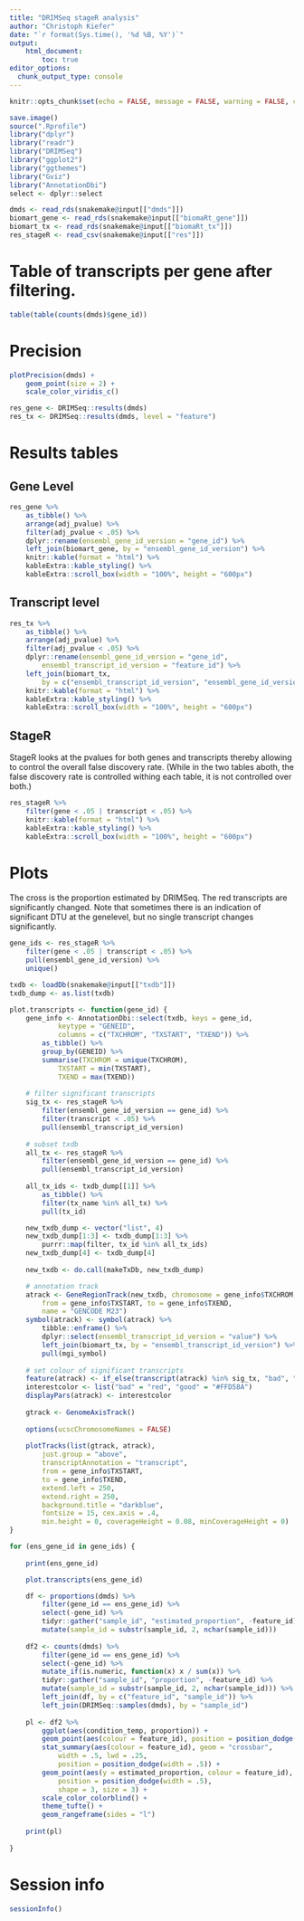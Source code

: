 ```yaml
---
title: "DRIMSeq stageR analysis"
author: "Christoph Kiefer"
date: "`r format(Sys.time(), '%d %B, %Y')`"
output: 
    html_document:
        toc: true
editor_options:
  chunk_output_type: console
---
```


```r
knitr::opts_chunk$set(echo = FALSE, message = FALSE, warning = FALSE, cache = FALSE)
```

```r
save.image()
source(".Rprofile")
library("dplyr")
library("readr")
library("DRIMSeq")
library("ggplot2")
library("ggthemes")
library("Gviz")
library("AnnotationDbi")
select <- dplyr::select
```

```r
dmds <- read_rds(snakemake@input[["dmds"]])
biomart_gene <- read_rds(snakemake@input[["biomaRt_gene"]])
biomart_tx <- read_rds(snakemake@input[["biomaRt_tx"]])
res_stageR <- read_csv(snakemake@input[["res"]])
```

# Table of transcripts per gene after filtering.

```r
table(table(counts(dmds)$gene_id))
```

# Precision

```r
plotPrecision(dmds) +
    geom_point(size = 2) +
    scale_color_viridis_c()
```

```r
res_gene <- DRIMSeq::results(dmds)
res_tx <- DRIMSeq::results(dmds, level = "feature")
```

# Results tables

## Gene Level

```r
res_gene %>% 
    as_tibble() %>%
    arrange(adj_pvalue) %>% 
    filter(adj_pvalue < .05) %>% 
    dplyr::rename(ensembl_gene_id_version = "gene_id") %>% 
    left_join(biomart_gene, by = "ensembl_gene_id_version") %>% 
    knitr::kable(format = "html") %>%
    kableExtra::kable_styling() %>%
    kableExtra::scroll_box(width = "100%", height = "600px")
```

## Transcript level

```r
res_tx %>% 
    as_tibble() %>%
    arrange(adj_pvalue) %>% 
    filter(adj_pvalue < .05) %>% 
    dplyr::rename(ensembl_gene_id_version = "gene_id",
        ensembl_transcript_id_version = "feature_id") %>% 
    left_join(biomart_tx, 
        by = c("ensembl_transcript_id_version", "ensembl_gene_id_version")) %>% 
    knitr::kable(format = "html") %>%
    kableExtra::kable_styling() %>%
    kableExtra::scroll_box(width = "100%", height = "600px")
```

## StageR

StageR looks at the pvalues for both genes and transcripts thereby allowing to 
control the overall false discovery rate. (While in the two tables aboth, the 
false discovery rate is controlled withing each table, it is not controlled over
both.)

```r
res_stageR %>%
    filter(gene < .05 | transcript < .05) %>% 
    knitr::kable(format = "html") %>%
    kableExtra::kable_styling() %>%
    kableExtra::scroll_box(width = "100%", height = "600px")
```


# Plots

The cross is the proportion estimated by DRIMSeq. The red transcripts are significantly changed.
Note that sometimes there is an indication of significant DTU at the genelevel, but no 
single transcript changes significantly.

```r
gene_ids <- res_stageR %>%
    filter(gene < .05 | transcript < .05) %>%
    pull(ensembl_gene_id_version) %>% 
    unique()

txdb <- loadDb(snakemake@input[["txdb"]])
txdb_dump <- as.list(txdb)

plot.transcripts <- function(gene_id) {
    gene_info <- AnnotationDbi::select(txdb, keys = gene_id,
            keytype = "GENEID",
            columns = c("TXCHROM", "TXSTART", "TXEND")) %>%
        as_tibble() %>%
        group_by(GENEID) %>%
        summarise(TXCHROM = unique(TXCHROM),
            TXSTART = min(TXSTART),
            TXEND = max(TXEND))
    
    # filter significant transcripts
    sig_tx <- res_stageR %>%
        filter(ensembl_gene_id_version == gene_id) %>%
        filter(transcript < .05) %>%
        pull(ensembl_transcript_id_version)
    
    # subset txdb
    all_tx <- res_stageR %>%
        filter(ensembl_gene_id_version == gene_id) %>%
        pull(ensembl_transcript_id_version)
    
    all_tx_ids <- txdb_dump[[1]] %>%
        as_tibble() %>% 
        filter(tx_name %in% all_tx) %>% 
        pull(tx_id)

    new_txdb_dump <- vector("list", 4)
    new_txdb_dump[1:3] <- txdb_dump[1:3] %>%
        purrr::map(filter, tx_id %in% all_tx_ids)
    new_txdb_dump[4] <- txdb_dump[4]
    
    new_txdb <- do.call(makeTxDb, new_txdb_dump)

    # annotation track
    atrack <- GeneRegionTrack(new_txdb, chromosome = gene_info$TXCHROM,
        from = gene_info$TXSTART, to = gene_info$TXEND,
        name = "GENCODE M23")
    symbol(atrack) <- symbol(atrack) %>%
        tibble::enframe() %>%
        dplyr::select(ensembl_transcript_id_version = "value") %>%
        left_join(biomart_tx, by = "ensembl_transcript_id_version") %>%
        pull(mgi_symbol)
    
    # set colour of significant transcripts
    feature(atrack) <- if_else(transcript(atrack) %in% sig_tx, "bad", "good")
    interestcolor <- list("bad" = "red", "good" = "#FFD58A")
    displayPars(atrack) <- interestcolor
    
    gtrack <- GenomeAxisTrack()
    
    options(ucscChromosomeNames = FALSE)
    
    plotTracks(list(gtrack, atrack),
        just.group = "above",
        transcriptAnnotation = "transcript",
        from = gene_info$TXSTART,
        to = gene_info$TXEND,
        extend.left = 250,
        extend.right = 250,
        background.title = "darkblue",
        fontsize = 15, cex.axis = .4,
        min.height = 0, coverageHeight = 0.08, minCoverageHeight = 0)
}

for (ens_gene_id in gene_ids) {
    
    print(ens_gene_id)

    plot.transcripts(ens_gene_id)

    df <- proportions(dmds) %>% 
        filter(gene_id == ens_gene_id) %>%
        select(-gene_id) %>% 
        tidyr::gather("sample_id", "estimated_proportion", -feature_id) %>% 
        mutate(sample_id = substr(sample_id, 2, nchar(sample_id)))
    
    df2 <- counts(dmds) %>% 
        filter(gene_id == ens_gene_id) %>%
        select(-gene_id) %>% 
        mutate_if(is.numeric, function(x) x / sum(x)) %>% 
        tidyr::gather("sample_id", "proportion", -feature_id) %>% 
        mutate(sample_id = substr(sample_id, 2, nchar(sample_id))) %>% 
        left_join(df, by = c("feature_id", "sample_id")) %>% 
        left_join(DRIMSeq::samples(dmds), by = "sample_id")
    
    pl <- df2 %>% 
        ggplot(aes(condition_temp, proportion)) +
        geom_point(aes(colour = feature_id), position = position_dodge(width = .5)) +
        stat_summary(aes(colour = feature_id), geom = "crossbar",
            width = .5, lwd = .25,
            position = position_dodge(width = .5)) +
        geom_point(aes(y = estimated_proportion, colour = feature_id),
            position = position_dodge(width = .5),
            shape = 3, size = 3) +
        scale_color_colorblind() +
        theme_tufte() +
        geom_rangeframe(sides = "l")
   
    print(pl)
    
}
```


# Session info

```r
sessionInfo()
```
